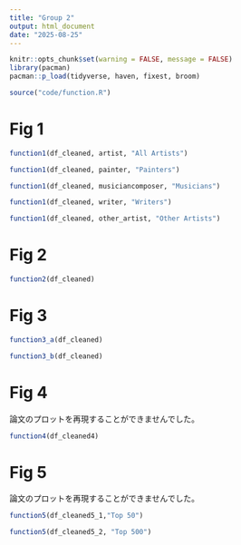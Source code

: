 ```yaml
---
title: "Group 2"
output: html_document
date: "2025-08-25"
---
```

```r
knitr::opts_chunk$set(warning = FALSE, message = FALSE)
library(pacman) 
pacman::p_load(tidyverse, haven, fixest, broom)

source("code/function.R")
```



# Fig 1
```r
function1(df_cleaned, artist, "All Artists")
```


```r
function1(df_cleaned, painter, "Painters")
```


```r
function1(df_cleaned, musiciancomposer, "Musicians")

```


```r
function1(df_cleaned, writer, "Writers")
```


```r
function1(df_cleaned, other_artist, "Other Artists")
```

# Fig 2
```r
function2(df_cleaned)
```
# Fig 3
```r
function3_a(df_cleaned)
```
```r
function3_b(df_cleaned)
```

# Fig 4

論文のプロットを再現することができませんでした。

```r
function4(df_cleaned4)
```

# Fig 5

論文のプロットを再現することができませんでした。

```r
function5(df_cleaned5_1,"Top 50")
```
```r
function5(df_cleaned5_2, "Top 500")
```

